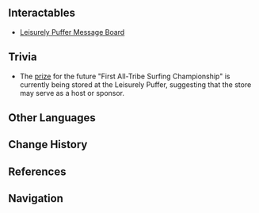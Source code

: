 {{Location Infobox
|image        = <gallery>
Sign Leisurely Puffer Message Board.png|In-game
Sign Leisurely Puffer Message Board Location.png|Map
</gallery>
|type         = Point of Interest
|map_level    = 
|subarea      = "People of the Springs"
|area         = Toyac Springs
|region       = Natlan
}}
{{Location Intro|description=<p>{{If Self|Leisurely Puffer|It|The Leisurely Puffer}} is a watersports shop owned by [[Mualani]]'s family.<ref>{{Ref/Quest|Home of the Hot Springs}}</ref> They sell everything from swimsuits to waterskis, with their custom surfboards being particularly popular.<ref>{{Ref/BB|Leisurely Puffer Message Board}}</ref></p>}}
<!--
==Quests==
{{Quests by Category List|Leisurely Puffer Quests|heo=1}}

==NPCs==
-->
==Interactables==
* [[Leisurely Puffer Message Board]]
<!--
==Descriptions==
{{Description|}}

==Soundtracks==
{{Soundtracks by Category Table|type=location}}

==Lore==

==Gallery==
<gallery>

</gallery>
-->
==Trivia==
* The [[Surf's Up|prize]] for the future "First All-Tribe Surfing Championship" is currently being stored at the Leisurely Puffer, suggesting that the store may serve as a host or sponsor.

==Other Languages==
{{Other Languages
|en       = Leisurely Puffer
|zhs      = 悠游豚豚
|zhs_rm   = 
|zht      = 悠遊豚豚
|zht_rm   = 
|zh_tl    = 
|ja       = プクフグスローライフ
|ja_rm    = 
|ja_tl    = 
|ko       = 여유로운 빵빵이
|ko_tl    = 
|es       = Peciglobos Parsimoniosos
|es_tl    = Parsimonious Pufferfish
|fr       = Bouée oisive
|fr_tl    = Idle Buoy
|ru       = Досужий иглобрюх
|ru_tl    = 
|th       = Leisurely Puffer
|vi       = Cá Nóc Nhàn Nhã
|vi_tl    = 
|de       = Gemütlichen Kugelfisch
|de_tl    = 
|id       = Leisurely Puffer
|pt       = Flutuador Viajante
|pt_tl    = 
|tr       = Deniz Keyfi 
|tr_tl    = 
|it       = Gonfiotto Pacioccone
|it_tl    = 
}}

==Change History==
{{Change History|5.0}}

==References==
{{Reflist}}

==Navigation==
{{PoI Navbox|Natlan}}